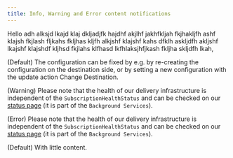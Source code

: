 ```yaml
---
title: Info, Warning and Error content notifications
---
```


Hello adh alksjd lkajd klaj dkljadjfk hajdhf akjlhf jakhfkljah fkjhakljfh ashf klajsh fkjlash fljkahs fkljhas kljfh alkjshf klajshf kahs dfklh askljdfh akljshf lkajshf klajshdf kljhsd fkjlahs klfhasd lkfhlaksjhfjkash fkljha skljdfh lkah,

<Info>

(Default) The configuration can be fixed by e.g. by re-creating the configuration on the destination side, or by setting a new configuration with the update action Change Destination.

</Info>

<Warning>

(Warning) Please note that the health of our delivery infrastructure is independent of the `SubscriptionHealthStatus` and can be checked on our [status page](https://www.google.com) (it is part of the `Background Services`).

</Warning>

<Error>

(Error) Please note that the health of our delivery infrastructure is independent of the `SubscriptionHealthStatus` and can be checked on our [status page](https://www.google.com) (it is part of the `Background Services`).

</Error>

<Info>

(Default) With little content.

</Info>
